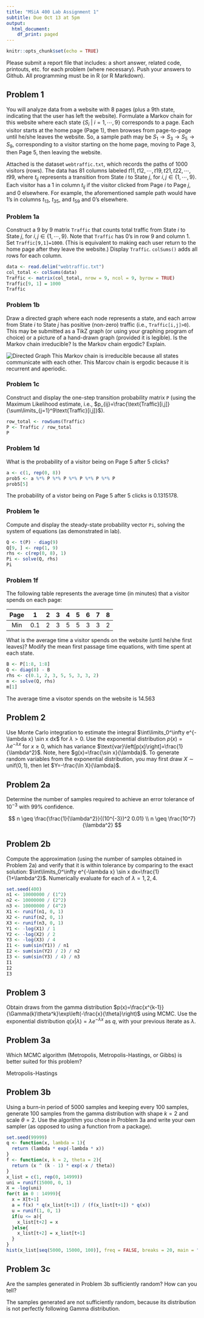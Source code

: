 ---
title: "MSiA 400 Lab Assignment 1"
subtitle: Due Oct 13 at 5pm
output:
  html_document:
    df_print: paged
---

```{r setup, include=FALSE}
knitr::opts_chunk$set(echo = TRUE)
```

\underline{Instructions:} Please submit a report file that includes: a short answer, related code, printouts, etc. for each problem (where necessary). Push your answers to Github. All programming must be in R (or R Markdown).

## Problem 1

You will analyze data from a website with 8 pages (plus a 9th state, indicating that the user has left the website). Formulate a Markov chain for this website where each state $\{S_i\ |\ i=1,\cdots,9\}$ corresponds to a page. Each visitor starts at the home page (Page 1), then browses from page-to-page until he/she leaves the website. So, a sample path may be $S_1\to S_3\to S_5\to S_9$, corresponding to a visitor starting on the home page, moving to Page 3, then Page 5, then leaving the website.

Attached is the dataset `webtraffic.txt`, which records the paths of 1000 visitors (rows). The data has 81 columns labeled $t11,t12,\cdots,t19,t21,t22,\cdots,t99$, where $t_{ij}$ represents a transition from State $i$ to State $j$, for $i,j\in\{1,\cdots,9\}$. Each visitor has a 1 in column $t_{ij}$ if the visitor clicked from Page $i$ to Page $j$, and 0 elsewhere. For example, the aforementioned sample path would have 1's in columns $t_{13}$, $t_{35}$, and $t_{59}$ and 0's elsewhere.

### Problem 1a

Construct a 9 by 9 matrix `Traffic` that counts total traffic from State $i$ to State $j$, for $i,j\in\{1,\cdots,9\}$. Note that `Traffic` has 0's in row 9 and column 1. Set `Traffic[9,1]=1000`. (This is equivalent to making each user return to the home page after they leave the website.) Display `Traffic`. \underline{Hint:} `colSums()` adds all rows for each column.
```{r}
data <- read.delim("webtraffic.txt")
col_total <- colSums(data)
Traffic <- matrix(col_total, nrow = 9, ncol = 9, byrow = TRUE)
Traffic[9, 1] = 1000
Traffic
```

### Problem 1b

Draw a directed graph where each node represents a state, and each arrow from State $i$ to State $j$ has positive (non-zero) traffic (i.e., `Traffic[i,j]>0`). This may be submitted as a TikZ graph (or using your graphing program of choice) or a picture of a hand-drawn graph (provided it is legible). Is the Markov chain irreducible? Is the Markov chain ergodic? Explain.

![Directed Graph](Directed_Graph.jpg)
This Markov chain is irreducible because all states communicate with each other. This Marcov chain is ergodic because it is recurrent and aperiodic.

### Problem 1c

Construct and display the one-step transition probability matrix `P` (using the Maximum Likelihood estimate, i.e., $p_{ij}=\frac{\text{Traffic}[i,j]}{\sum\limits_{j=1}^9\text{Traffic}[i,j]}$).
```{r}
row_total <- rowSums(Traffic)
P <- Traffic / row_total
P
```

### Problem 1d

What is the probability of a visitor being on Page 5 after 5 clicks?
```{r}
a <- c(1, rep(0, 8))
prob5 <- a %*% P %*% P %*% P %*% P %*% P
prob5[5]
```
The probability of a vistor being on Page 5 after 5 clicks is 0.1315178.

### Problem 1e

Compute and display the steady-state probability vector `Pi`, solving the system of equations (as demonstrated in lab).
```{r}
Q <- t(P) - diag(9)
Q[9, ] <- rep(1, 9)
rhs <- c(rep(0, 8), 1)
Pi <- solve(Q, rhs)
Pi
```

### Problem 1f

The following table represents the average time (in minutes) that a visitor spends on each page:

|Page|1|2|3|4|5|6|7|8|
|:--:|:--:|:--:|:--:|:--:|:--:|:--:|:--:|:--:|
|Min|0.1|2|3|5|5|3|3|2|

What is the average time a visitor spends on the website (until he/she first leaves)? \underline{Hint:} Modify the mean first passage time equations, with time spent at each state.
```{r}
B <- P[1:8, 1:8]
Q <- diag(8) - B
rhs <- c(0.1, 2, 3, 5, 5, 3, 3, 2)
m <- solve(Q, rhs)
m[1]
```
The average time a visotor spends on the website is 14.563

## Problem 2

Use Monte Carlo integration to estimate the integral $\int\limits_0^\infty e^{-\lambda x} \sin x dx$ for $\lambda>0$. Use the exponential distribution $p(x)=\lambda e^{-\lambda x}$ for $x\ge0$, which has variance $\text{var}\left[p(x)\right]=\frac{1}{\lambda^2}$. Note, here $g(x)=\frac{\sin x}{\lambda}$. To generate random variables from the exponential distribution, you may first draw $X\sim\text{unif}(0,1)$, then let $Y=-\frac{\ln X}{\lambda}$. 


## Problem 2a

Determine the number of samples required to achieve an error tolerance of $10^{-3}$ with 99\% confidence.

$$
n \geq \frac{\frac{1}{\lambda^2}}{(10^{-3})^2 0.01} \\
n \geq \frac{10^7}{\lambda^2}
$$

## Problem 2b

Compute the approximation (using the number of samples obtained in Problem 2a) and verify that it is within tolerance by comparing to the exact solution: $\int\limits_0^\infty e^{-\lambda x} \sin x dx=\frac{1}{1+\lambda^2}$. Numerically evaluate for each of $\lambda=1,2,4$.
```{r}
set.seed(400)
n1 <- 10000000 / (1^2)
n2 <- 10000000 / (2^2)
n3 <- 10000000 / (4^2)
X1 <- runif(n1, 0, 1)
X2 <- runif(n2, 0, 1)
X3 <- runif(n3, 0, 1)
Y1 <- -log(X1) / 1
Y2 <- -log(X2) / 2
Y3 <- -log(X3) / 4
I1 <- sum(sin(Y1)) / n1
I2 <- sum(sin(Y2) / 2) / n2
I3 <- sum(sin(Y3) / 4) / n3
I1
I2
I3
```

## Problem 3

Obtain draws from the gamma distribution $p(x)=\frac{x^{k-1}}{\Gamma(k)\theta^k}\exp\left(-\frac{x}{\theta}\right)$ using MCMC. Use the exponential distribution $q(x|\lambda)=\lambda e^{-\lambda x}$ as $q$, with your previous iterate as $\lambda$.

## Problem 3a

Which MCMC algorithm (Metropolis, Metropolis-Hastings, or Gibbs) is better suited for this problem?

Metropolis-Hastings

## Problem 3b

Using a burn-in period of 5000 samples and keeping every 100 samples, generate 100 samples from the gamma distribution with shape $k=2$ and scale $\theta=2$. Use the algorithm you chose in Problem 3a and write your own sampler (as opposed to using a function from a package).
```{r}
set.seed(99999)
q <- function(x, lambda = 1){
  return (lambda * exp(-lambda * x))
}
f <- function(x, k = 2, theta = 2){
  return (x ^ (k - 1) * exp(-x / theta))
}
x_list = c(1, rep(0, 14999))
uni = runif(15000, 0, 1)
X = -log(uni)
for(t in 0 : 14999){
  x = X[t+1]
  a = f(x) * q(x_list[t+1]) / (f(x_list[t+1]) * q(x))
  u = runif(1, 0, 1)
  if(u <= a){
    x_list[t+2] = x
  }else{
    x_list[t+2] = x_list[t+1]
  }
}
hist(x_list[seq(5000, 15000, 100)], freq = FALSE, breaks = 20, main = "Distribution of Sampling", xlab = "Sample Value")
```

## Problem 3c

Are the samples generated in Problem 3b sufficiently random? How can you tell?

The samples generated are not sufficiently random, because its distribution is not perfectly following Gamma distribution.